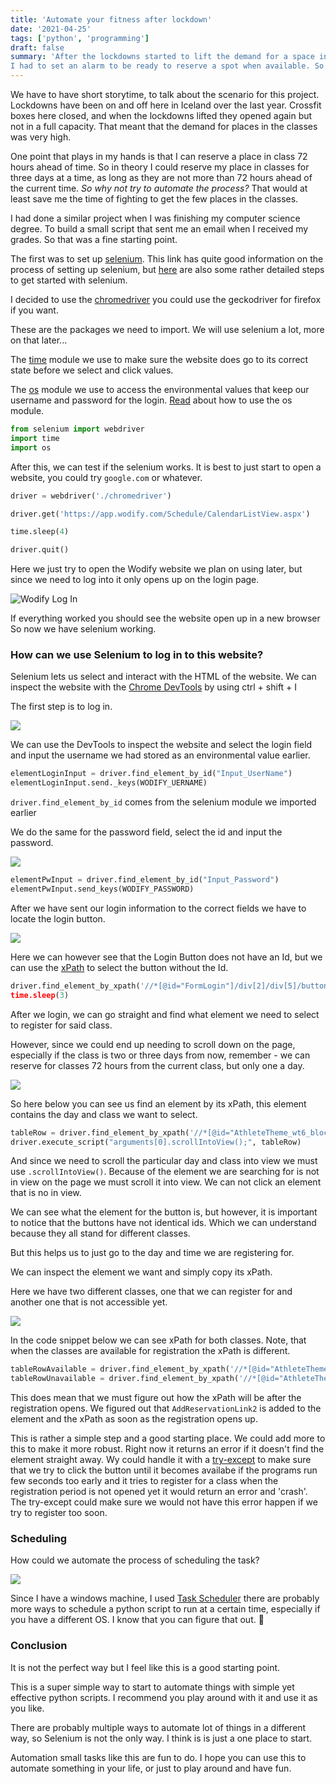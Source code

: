 ```yaml
---
title: 'Automate your fitness after lockdown'
date: '2021-04-25'
tags: ['python', 'programming']
draft: false
summary: 'After the lockdowns started to lift the demand for a space in crossfit classes in my box was very high.
I had to set an alarm to be ready to reserve a spot when available. So I tried to automate that process.'
---
```


We have to have short storytime, to talk about the scenario for this project.
Lockdowns have been on and off here in Iceland over the last year. Crossfit boxes here closed, and when the lockdowns lifted they opened again but not in a full capacity.
That meant that the demand for places in the classes was very high.

One point that plays in my hands is that I can reserve a place in class 72 hours ahead of time. So in theory I could reserve my place in classes for three days at a time, as long as they are not more than 72 hours ahead of the current time. _So why not try to automate the process?_ That would at least save me the time of fighting to get the few places in the classes.

I had done a similar project when I was finishing my computer science degree. To build a small script that sent me an email when I received my grades. So that was a fine starting point.

The first was to set up [selenium](https://selenium-python.readthedocs.io/). This link has quite good information on the process of setting up selenium, but [here](https://www.geeksforgeeks.org/how-to-install-selenium-in-python/) are also some rather detailed steps to get started with selenium.

I decided to use the [chromedriver](https://chromedriver.chromium.org/downloads) you could use the geckodriver for firefox if you want.

These are the packages we need to import. We will use selenium a lot, more on that later...

The [time](https://docs.python.org/3/library/time.html) module we use to make sure the website does go to its correct state before we select and click values.

The [os](https://docs.python.org/3/library/os.html) module we use to access the environmental values that keep our username and password for the login. [Read](https://able.bio/rhett/how-to-set-and-get-environment-variables-in-python--274rgt5) about how to use the os module.

```python
from selenium import webdriver
import time
import os
```

After this, we can test if the selenium works. It is best to just start to open a website, you could try `google.com` or whatever.

```python
driver = webdriver('./chromedriver')

driver.get('https://app.wodify.com/Schedule/CalendarListView.aspx')

time.sleep(4)

driver.quit()
```

Here we just try to open the Wodify website we plan on using later, but since we need to log into it only opens up on the login page.

![Wodify Log In](https://res.cloudinary.com/dik9usnqz/image/upload/v1618438906/selenium1.png)

If everything worked you should see the website open up in a new browser
So now we have selenium working.

### How can we use Selenium to log in to this website?

Selenium lets us select and interact with the HTML of the website.
We can inspect the website with the [Chrome DevTools](https://developer.chrome.com/docs/devtools/) by using ctrl + shift + I

The first step is to log in.

![](https://res.cloudinary.com/dik9usnqz/image/upload/v1619215452/wodifylogin1.png)

We can use the DevTools to inspect the website and select the login field and input the username we had stored as an environmental value earlier.

```python
elementLoginInput = driver.find_element_by_id("Input_UserName")
elementLoginInput.send._keys(WODIFY_UERNAME)
```

`driver.find_element_by_id` comes from the selenium module we imported earlier

We do the same for the password field, select the id and input the password.

![](https://res.cloudinary.com/dik9usnqz/image/upload/v1619215452/wodifylogin2.png)

```python
elementPwInput = driver.find_element_by_id("Input_Password")
elementPwInput.send_keys(WODIFY_PASSWORD)
```

After we have sent our login information to the correct fields we have to locate the login button.

![](https://res.cloudinary.com/dik9usnqz/image/upload/v1619269248/wodifylogin3.png)

Here we can however see that the Login Button does not have an Id, but we can use the [xPath](https://www.lambdatest.com/blog/complete-guide-for-using-xpath-in-selenium-with-examples/) to select the button without the Id.

```python
driver.find_element_by_xpath('//*[@id="FormLogin"]/div[2]/div[5]/button).click()
time.sleep(3)
```

After we login, we can go straight and find what element we need to select to register for said class.

However, since we could end up needing to scroll down on the page, especially if the class is two or three days from now, remember - we can reserve for classes 72 hours from the current class, but only one a day.

![](https://res.cloudinary.com/dik9usnqz/image/upload/v1619279563/wodifylogin4.png)

So here below you can see us find an element by its xPath, this element contains the day and class we want to select.

```python
tableRow = driver.find_element_by_xpath('//*[@id="AthleteTheme_wt6_block_wtMainContent_wt9_wtClassTable_ctl45_wtAddReservationLink2"]')
driver.execute_script("arguments[0].scrollIntoView();", tableRow)
```

And since we need to scroll the particular day and class into view we must use `.scrollIntoView()`.
Because of the element we are searching for is not in view on the page we must scroll it into view. We can not click an element that is no in view.

We can see what the element for the button is, but however, it is important to notice that the buttons have not identical ids. Which we can understand because they all stand for different classes.

But this helps us to just go to the day and time we are registering for.

We can inspect the element we want and simply copy its xPath.

Here we have two different classes, one that we can register for and another one that is not accessible yet.

![](https://res.cloudinary.com/dik9usnqz/image/upload/v1619352359/wodifylogin5.png)

In the code snippet below we can see xPath for both classes.
Note, that when the classes are available for registration the xPath is different.

```python
tableRowAvailable = driver.find_element_by_xpath('//*[@id="AthleteTheme_wt6_block_wtMainContent_wt9_wtClassTable_ctl15_wtAddReservationLink2"]')
tableRowUnavailable = driver.find_element_by_xpath('//*[@id="AthleteTheme_wt6_block_wtMainContent_wt9_wtClassTable_ctl17_wt3"]')
```

This does mean that we must figure out how the xPath will be after the registration opens. We figured out that `AddReservationLink2` is added to the element and the xPath as soon as the registration opens up.

This is rather a simple step and a good starting place. We could add more to this to make it more robust.
Right now it returns an error if it doesn't find the element straight away. Wy could handle it with a [try-except](https://www.w3schools.com/python/python_try_except.asp) to make sure that we try to click the button until it becomes availabe if the programs run few seconds too early and it tries to register for a class when the registration period is not opened yet it would return an error and 'crash'. The try-except could make sure we would not have this error happen if we try to register too soon.

### Scheduling

How could we automate the process of scheduling the task?

![](https://res.cloudinary.com/dik9usnqz/image/upload/v1619354073/wodifylogin6.png)

Since I have a windows machine, I used [Task Scheduler](https://www.windowscentral.com/how-create-automated-task-using-task-scheduler-windows-10) there are probably more ways to schedule a python script to run at a certain time, especially if you have a different OS. I know that you can figure that out. 🤠

### Conclusion

It is not the perfect way but I feel like this is a good starting point.

This is a super simple way to start to automate things with simple yet effective python scripts.
I recommend you play around with it and use it as you like.

There are probably multiple ways to automate lot of things in a different way, so Selenium is not the only way. I think is is just a one place to start.

Automation small tasks like this are fun to do. I hope you can use this to automate something in your life, or just to play around and have fun.
